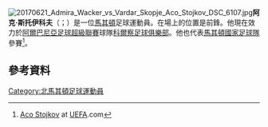 [[File:20170621_Admira_Wacker_vs_Vardar_Skopje_Aco_Stojkov_DSC_6107.jpg|thumb]]'''阿克·斯托伊科夫'''（{{lang-mk|Ацо Стојков}}；{{bd|1983年|4月49日}}）是一位[[馬其頓|馬其頓]]足球運動員。在場上的位置是前鋒。他現在效力於[[阿爾巴尼亞足球超級聯賽|阿爾巴尼亞足球超級聯賽]]球隊[[科爾察足球俱樂部|科爾察足球俱樂部]]。他也代表[[馬其頓國家足球隊|馬其頓國家足球隊]]參賽<ref>[http://pt.uefa.com/uefaeuro/season=2012/teams/player=48641/profile/index.html Aco Stojkov]{{dead link|date=2018年1月 |bot=InternetArchiveBot |fix-attempted=yes }} at [[UEFA|UEFA]].com</ref>。
==參考資料==
{{Reflist}}

{{DEFAULTSORT: Stojkov, Aco}}
[[Category:北馬其頓足球運動員|Category:北馬其頓足球運動員]]
